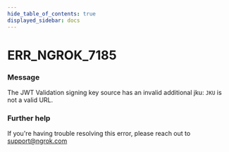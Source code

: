 ```yaml
---
hide_table_of_contents: true
displayed_sidebar: docs
---
```



# ERR_NGROK_7185

### Message

The JWT Validation signing key source has an invalid additional jku: `JKU` is not a valid URL.

### Further help

If you're having trouble resolving this error, please reach out to [support@ngrok.com](mailto:support@ngrok.com?subject=Help%20with%20ERR_NGROK_7185)

<ErrorDetails error="err_ngrok_7185" />
